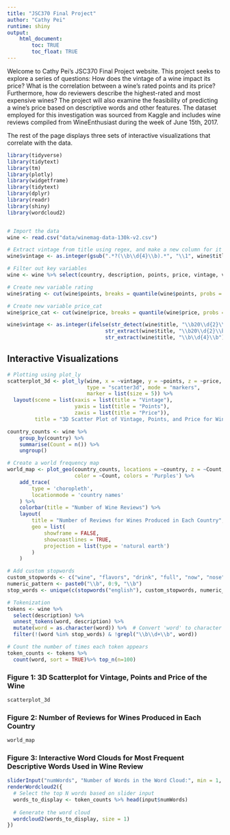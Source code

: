 ```yaml
---
title: "JSC370 Final Project"
author: "Cathy Pei"
runtime: shiny
output: 
    html_document:
        toc: TRUE
        toc_float: TRUE
---
```


Welcome to Cathy Pei's JSC370 Final Project website. This project seeks to explore a series of questions: How does the vintage of a wine impact its price? What is the correlation between a wine's rated points and its price? Furthermore, how do reviewers describe the highest-rated and most expensive wines? The project will also examine the feasibility of predicting a wine's price based on descriptive words and other features. The dataset employed for this investigation was sourced from Kaggle and includes wine reviews compiled from WineEnthusiast during the week of June 15th, 2017.

The rest of the page displays three sets of interactive visualizations that correlate with the data.

```r

library(tidyverse)
library(tidytext)
library(tm)
library(plotly)
library(widgetframe)
library(tidytext)
library(dplyr)
library(readr)
library(shiny)
library(wordcloud2)


# Import the data
wine <- read.csv("data/winemag-data-130k-v2.csv")

# Extract vintage from title using regex, and make a new column for it
wine$vintage <- as.integer(gsub(".*?(\\b\\d{4}\\b).*", "\\1", wine$title))

# Filter out key variables
wine <- wine %>% select(country, description, points, price, vintage, variety, title)

# Create new variable rating
wine$rating <- cut(wine$points, breaks = quantile(wine$points, probs = c(0, 0.33, 0.66, 1)), labels = c("low rating", "median rating", "high rating"), include.lowest = TRUE)

# Create new variable price_cat
wine$price_cat <- cut(wine$price, breaks = quantile(wine$price, probs = c(0, 0.33, 0.66, 1), na.rm = TRUE), labels = c("cheap", "medium", "expensive"), include.lowest = TRUE)

wine$vintage <- as.integer(ifelse(str_detect(wine$title, "\\b20\\d{2}\\b"), 
                                str_extract(wine$title, "\\b20\\d{2}\\b"), 
                                str_extract(wine$title, "\\b\\d{4}\\b")))
```

## Interactive Visualizations {.tabset}

```r
# Plotting using plot_ly
scatterplot_3d <- plot_ly(wine, x = ~vintage, y = ~points, z = ~price,
                          type = "scatter3d", mode = "markers",
                          marker = list(size = 5)) %>%
  layout(scene = list(xaxis = list(title = "Vintage"),
                      yaxis = list(title = "Points"),
                      zaxis = list(title = "Price")),
         title = "3D Scatter Plot of Vintage, Points, and Price for Wines")
```

```r
country_counts <- wine %>%
    group_by(country) %>%
    summarise(Count = n()) %>%
    ungroup()

# Create a world frequency map
world_map <- plot_geo(country_counts, locations = ~country, z = ~Count, text = ~country,
                      color = ~Count, colors = 'Purples') %>%
    add_trace(
        type = 'choropleth',
        locationmode = 'country names'
    ) %>%
    colorbar(title = "Number of Wine Reviews") %>%
    layout(
        title = "Number of Reviews for Wines Produced in Each Country",
        geo = list(
            showframe = FALSE,
            showcoastlines = TRUE,
            projection = list(type = 'natural earth')
        )
    )

```

```r
# Add custom stopwords
custom_stopwords <- c("wine", "flavors", "drink", "full", "now", "nose", "well", "years", "texture", "fruit", "palate", "tannins", "aromas", "finish", "acidity", "shows", "will", "notes", "offers")
numeric_pattern <- paste0("\\b", 0:9, "\\b")
stop_words <- unique(c(stopwords("english"), custom_stopwords, numeric_pattern))

# Tokenization
tokens <- wine %>%
  select(description) %>%
  unnest_tokens(word, description) %>%
  mutate(word = as.character(word)) %>%  # Convert 'word' to character
  filter(!(word %in% stop_words) & !grepl("\\b\\d+\\b", word))

# Count the number of times each token appears
token_counts <- tokens %>%
  count(word, sort = TRUE)%>% top_n(n=100)
```


### Figure 1: 3D Scatterplot for Vintage, Points and Price of the Wine

```r
scatterplot_3d
```

### Figure 2: Number of Reviews for Wines Produced in Each Country

```r
world_map
```

### Figure 3: Interactive Word Clouds for Most Frequent Descriptive Words Used in Wine Review
```r
sliderInput("numWords", "Number of Words in the Word Cloud:", min = 1, max = 100, value = 50)
renderWordcloud2({
  # Select the top N words based on slider input
  words_to_display <- token_counts %>% head(input$numWords)
  
  # Generate the word cloud
  wordcloud2(words_to_display, size = 1)
})
```
